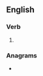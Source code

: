 {{also|Googled}}
==English==

===Verb===
{{head|en|verb form}}

# {{en-past of|google}}

===Anagrams===
* {{anagrams|en|a=deggloo|good leg}}